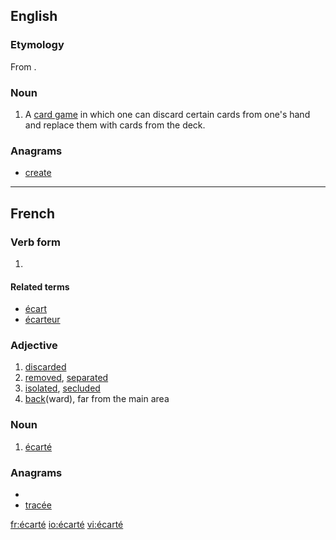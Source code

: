 ==English==
===Etymology===
From {{etyl|fr}} {{term|écarté|lang=fr}}.

===Noun===
{{en-noun}}

# A [[card game]] in which one can discard certain cards from one's hand and replace them with cards from the deck.

===Anagrams===
* [[create#English|create]]

----

==French==

===Verb form===
{{infl|fr|verb form}}

# {{past participle of|[[écarter]]|lang=fr}}

====Related terms====
* [[écart]] {{m}}
* [[écarteur]] {{m}}

===Adjective===
{{fr-adj}}

# [[discarded]]
# [[removed]], [[separated]]
# [[isolated]], [[secluded]]
# [[back]](ward), far from the main area

===Noun===
{{fr-noun|m}}

# {{context|cards|lang=fr}} [[#English|écarté]]

===Anagrams===
* {{alphagram|aceert}}
* [[tracée#French|tracée]]

[[fr:écarté]]
[[io:écarté]]
[[vi:écarté]]
